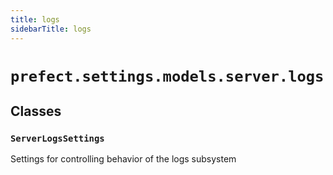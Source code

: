 ```yaml
---
title: logs
sidebarTitle: logs
---
```


# `prefect.settings.models.server.logs`

## Classes

### `ServerLogsSettings`


Settings for controlling behavior of the logs subsystem

